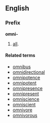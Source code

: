 ==English==
===Prefix===
'''omni-'''

#[[all]].

====Related terms====
*[[omnibus]]
*[[omnidirectional]]
*[[omnipotence]]
*[[omnipotent]]
*[[omnipresence]]
*[[omnipresent]]
*[[omniscience]]
*[[omniscient]]
*[[omnivore]]
*[[omnivorous]]